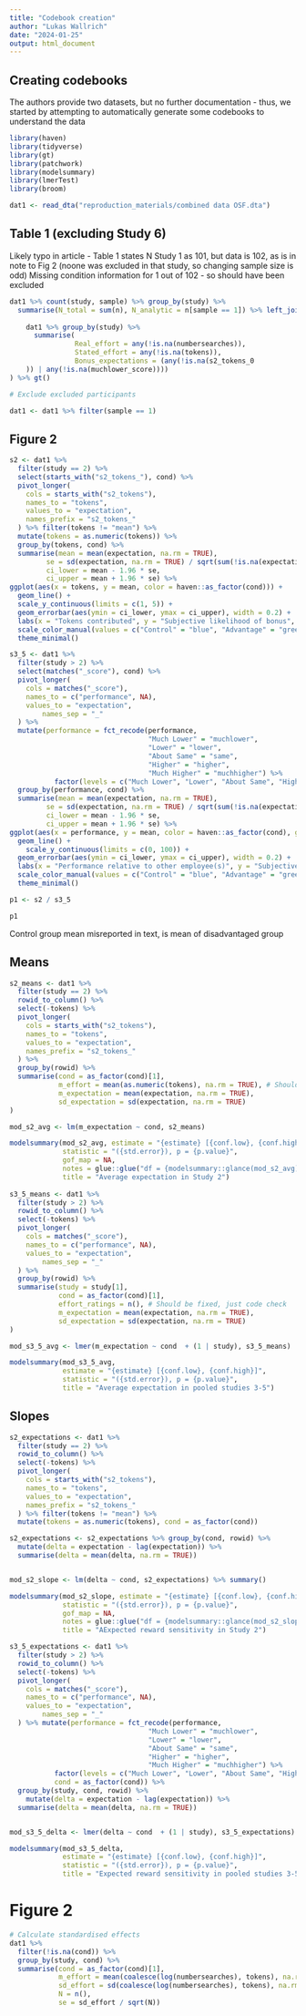 ```yaml
---
title: "Codebook creation"
author: "Lukas Wallrich"
date: "2024-01-25"
output: html_document
---
```



## Creating codebooks

The authors provide two datasets, but no further documentation - thus, we started by attempting to automatically generate some codebooks to understand the data

```r
library(haven)
library(tidyverse)
library(gt)
library(patchwork)
library(modelsummary)
library(lmerTest)
library(broom)

dat1 <- read_dta("reproduction_materials/combined data OSF.dta")
```

## Table 1 (excluding Study 6)

Likely typo in article - Table 1 states N Study 1 as 101, but data is 102, as is in note to Fig 2 (noone was excluded in that study, so changing sample size is odd)
Missing condition information for 1 out of 102 - so should have been excluded

```r
dat1 %>% count(study, sample) %>% group_by(study) %>% 
  summarise(N_total = sum(n), N_analytic = n[sample == 1]) %>% left_join(
    
    dat1 %>% group_by(study) %>% 
      summarise(
                Real_effort = any(!is.na(numbersearches)),
                Stated_effort = any(!is.na(tokens)),
                Bonus_expectations = (any(!is.na(s2_tokens_0
    )) | any(!is.na(muchlower_score))))
) %>% gt()

# Exclude excluded participants

dat1 <- dat1 %>% filter(sample == 1)

```

## Figure 2

```r
s2 <- dat1 %>% 
  filter(study == 2) %>% 
  select(starts_with("s2_tokens_"), cond) %>%
  pivot_longer(
    cols = starts_with("s2_tokens"), 
    names_to = "tokens", 
    values_to = "expectation",
    names_prefix = "s2_tokens_"
  ) %>% filter(tokens != "mean") %>% 
  mutate(tokens = as.numeric(tokens)) %>% 
  group_by(tokens, cond) %>% 
  summarise(mean = mean(expectation, na.rm = TRUE),
         se = sd(expectation, na.rm = TRUE) / sqrt(sum(!is.na(expectation))),
         ci_lower = mean - 1.96 * se,
         ci_upper = mean + 1.96 * se) %>% 
ggplot(aes(x = tokens, y = mean, color = haven::as_factor(cond))) +
  geom_line() + 
  scale_y_continuous(limits = c(1, 5)) +
  geom_errorbar(aes(ymin = ci_lower, ymax = ci_upper), width = 0.2) +
  labs(x = "Tokens contributed", y = "Subjective likelihood of bonus", col = "") +
  scale_color_manual(values = c("Control" = "blue", "Advantage" = "green", "Disadvantage" = "orange")) +
  theme_minimal()

s3_5 <- dat1 %>% 
  filter(study > 2) %>% 
  select(matches("_score"), cond) %>%
  pivot_longer(
    cols = matches("_score"), 
    names_to = c("performance", NA), 
    values_to = "expectation",
        names_sep = "_"
  ) %>% 
  mutate(performance = fct_recode(performance,
                                  "Much Lower" = "muchlower",
                                  "Lower" = "lower",
                                  "About Same" = "same", 
                                  "Higher" = "higher",
                                  "Much Higher" = "muchhigher") %>% 
           factor(levels = c("Much Lower", "Lower", "About Same", "Higher", "Much Higher"))) %>%
  group_by(performance, cond) %>% 
  summarise(mean = mean(expectation, na.rm = TRUE),
         se = sd(expectation, na.rm = TRUE) / sqrt(sum(!is.na(expectation))),
         ci_lower = mean - 1.96 * se,
         ci_upper = mean + 1.96 * se) %>% 
ggplot(aes(x = performance, y = mean, color = haven::as_factor(cond), group = haven::as_factor(cond), )) +
  geom_line() + 
    scale_y_continuous(limits = c(0, 100)) +
  geom_errorbar(aes(ymin = ci_lower, ymax = ci_upper), width = 0.2) +
  labs(x = "Performance relative to other employee(s)", y = "Subjective likelihood of bonus (%)", col = "") +
  scale_color_manual(values = c("Control" = "blue", "Advantage" = "green", "Disadvantage" = "orange")) +
  theme_minimal()

p1 <- s2 / s3_5

p1

```
Control group mean misreported in text, is mean of disadvantaged group

## Means

```r
s2_means <- dat1 %>% 
  filter(study == 2) %>%
  rowid_to_column() %>% 
  select(-tokens) %>% 
  pivot_longer(
    cols = starts_with("s2_tokens"), 
    names_to = "tokens", 
    values_to = "expectation",
    names_prefix = "s2_tokens_"
  ) %>% 
  group_by(rowid) %>% 
  summarise(cond = as_factor(cond)[1],
            m_effort = mean(as.numeric(tokens), na.rm = TRUE), # Should be fixed, just code check
            m_expectation = mean(expectation, na.rm = TRUE),
            sd_expectation = sd(expectation, na.rm = TRUE)
) 

mod_s2_avg <- lm(m_expectation ~ cond, s2_means)

modelsummary(mod_s2_avg, estimate = "{estimate} [{conf.low}, {conf.high}]",
             statistic = "({std.error}), p = {p.value}",
             gof_map = NA,
             notes = glue::glue("df = {modelsummary::glance(mod_s2_avg)$df.residual}"),
             title = "Average expectation in Study 2")
             
s3_5_means <- dat1 %>% 
  filter(study > 2) %>%
  rowid_to_column() %>% 
  select(-tokens) %>% 
  pivot_longer(
    cols = matches("_score"), 
    names_to = c("performance", NA), 
    values_to = "expectation",
        names_sep = "_"
  ) %>% 
  group_by(rowid) %>% 
  summarise(study = study[1],
            cond = as_factor(cond)[1],
            effort_ratings = n(), # Should be fixed, just code check
            m_expectation = mean(expectation, na.rm = TRUE),
            sd_expectation = sd(expectation, na.rm = TRUE)
) 

mod_s3_5_avg <- lmer(m_expectation ~ cond  + (1 | study), s3_5_means)

modelsummary(mod_s3_5_avg,
             estimate = "{estimate} [{conf.low}, {conf.high}]",
             statistic = "({std.error}), p = {p.value}",
             title = "Average expectation in pooled studies 3-5")
```

## Slopes

```r
s2_expectations <- dat1 %>% 
  filter(study == 2) %>%
  rowid_to_column() %>% 
  select(-tokens) %>% 
  pivot_longer(
    cols = starts_with("s2_tokens"), 
    names_to = "tokens", 
    values_to = "expectation",
    names_prefix = "s2_tokens_"
  ) %>% filter(tokens != "mean") %>% 
  mutate(tokens = as.numeric(tokens), cond = as_factor(cond))

s2_expectations <- s2_expectations %>% group_by(cond, rowid) %>% 
  mutate(delta = expectation - lag(expectation)) %>% 
  summarise(delta = mean(delta, na.rm = TRUE))


mod_s2_slope <- lm(delta ~ cond, s2_expectations) %>% summary()

modelsummary(mod_s2_slope, estimate = "{estimate} [{conf.low}, {conf.high}]",
             statistic = "({std.error}), p = {p.value}",
             gof_map = NA,
             notes = glue::glue("df = {modelsummary::glance(mod_s2_slope)$df.residual}"),
             title = "AExpected reward sensitivity in Study 2")

s3_5_expectations <- dat1 %>% 
  filter(study > 2) %>%
  rowid_to_column() %>% 
  select(-tokens) %>% 
  pivot_longer(
    cols = matches("_score"), 
    names_to = c("performance", NA), 
    values_to = "expectation",
        names_sep = "_"
  ) %>% mutate(performance = fct_recode(performance,
                                  "Much Lower" = "muchlower",
                                  "Lower" = "lower",
                                  "About Same" = "same", 
                                  "Higher" = "higher",
                                  "Much Higher" = "muchhigher") %>% 
           factor(levels = c("Much Lower", "Lower", "About Same", "Higher", "Much Higher")),
           cond = as_factor(cond)) %>% 
  group_by(study, cond, rowid) %>% 
    mutate(delta = expectation - lag(expectation)) %>% 
  summarise(delta = mean(delta, na.rm = TRUE))


mod_s3_5_delta <- lmer(delta ~ cond  + (1 | study), s3_5_expectations)

modelsummary(mod_s3_5_delta,
             estimate = "{estimate} [{conf.low}, {conf.high}]",
             statistic = "({std.error}), p = {p.value}",
             title = "Expected reward sensitivity in pooled studies 3-5")
```


# Figure 2

```r
# Calculate standardised effects
dat1 %>% 
  filter(!is.na(cond)) %>% 
  group_by(study, cond) %>% 
  summarise(cond = as_factor(cond)[1],
            m_effort = mean(coalesce(log(numbersearches), tokens), na.rm = TRUE),
            sd_effort = sd(coalesce(log(numbersearches), tokens), na.rm = TRUE),
            N = n(),
            se = sd_effort / sqrt(N))


```

